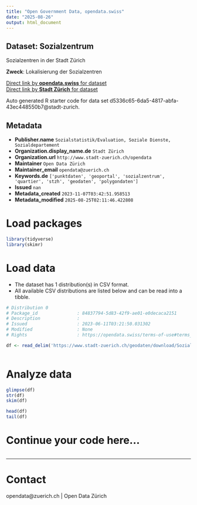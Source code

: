 ```yaml
---
title: "Open Government Data, opendata.swiss"
date: "2025-08-26"
output: html_document
---
```


## Dataset: Sozialzentrum

Sozialzentren in der Stadt Zürich

**Zweck**: Lokalisierung der Sozialzentren

[Direct link by **opendata.swiss** for dataset](https://opendata.swiss/de/dataset/sozialzentrum2)<br>
[Direct link by **Stadt Zürich** for dataset](https://data.stadt-zuerich.ch/dataset/geo_sozialzentrum)

Auto generated R starter code for data set d5336c65-6da5-4817-abfa-43ec448550b7@stadt-zurich.

## Metadata

- **Publisher.name** `Sozialstatistik/Evaluation, Soziale Dienste, Sozialdepartement`
- **Organization.display_name.de** `Stadt Zürich`
- **Organization.url** `http://www.stadt-zuerich.ch/opendata`
- **Maintainer** `Open Data Zürich`
- **Maintainer_email** `opendata@zuerich.ch`
- **Keywords.de** `['punktdaten', 'geoportal', 'sozialzentrum', 'quartier', 'stzh', 'geodaten', 'polygondaten']`
- **Issued** `nan`
- **Metadata_created** `2023-11-07T03:42:51.958513`
- **Metadata_modified** `2025-08-25T02:11:46.422808`


# Load packages

```r

library(tidyverse)
library(skimr)

```

# Load data

-   The dataset has 1 distribution(s) in CSV format.
-   All available CSV distributions are listed below and can be read into a tibble.

```r

# Distribution 0
# Package_id               : 84837794-5d83-42f9-ae01-e0decaca2151
# Description              : 
# Issued                   : 2023-06-11T03:21:50.031302
# Modified                 : None
# Rights                   : https://opendata.swiss/terms-of-use#terms_open

df <- read_delim('https://www.stadt-zuerich.ch/geodaten/download/Sozialzentrum?format=10008')



```

# Analyze data

```r

glimpse(df)
str(df)
skim(df)

head(df)
tail(df)

```

# Continue your code here...

```r

```

------------------------------------------------------------------------

# Contact

opendata@zuerich.ch | Open Data Zürich
